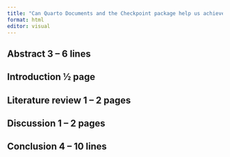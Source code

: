 ```yaml
---
title: "Can Quarto Documents and the Checkpoint package help us achieve reproducibility?"
format: html
editor: visual
---
```


## Abstract 3 -- 6 lines

## Introduction ½ page

## Literature review 1 -- 2 pages

## Discussion 1 -- 2 pages

## Conclusion 4 -- 10 lines
